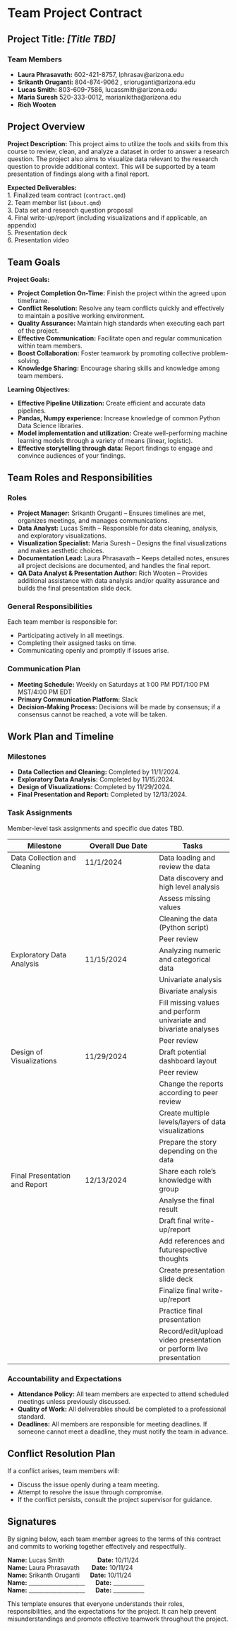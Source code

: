 # Team Project Contract
## Project Title: ***[Title TBD]***

### Team Members
* **Laura Phrasavath:** 602-421-8757, lphrasav@arizona.edu
* **Srikanth Oruganti:** 804-874-9062 , srioruganti@arizona.edu
* **Lucas Smith:** 803-609-7586, lucassmith@arizona.edu
* **Maria Suresh** 520-333-0012, marianikitha@arizona.edu
* **Rich Wooten**

## Project Overview
**Project Description:** This project aims to utilize the tools and skills from this course to review, clean, and analyze a dataset in order to answer a research question. The project also aims to visualize data relevant to the research question to provide additional context. This will be supported by a team presentation of findings along with a final report.<br>

**Expected Deliverables:**<br>
1. Finalized team contract (`contract.qmd`)<br>
2. Team member list (`about.qmd`)<br>
3. Data set and research question proposal<br>
4. Final write-up/report (including visualizations and if applicable, an appendix)<br>
5. Presentation deck<br>
6. Presentation video<br>

## Team Goals
**Project Goals:**

- **Project Completion On-Time:** Finish the project within the agreed upon timeframe.
- **Conflict Resolution:** Resolve any team conflicts quickly and effectively to maintain a positive working environment.
- **Quality Assurance:** Maintain high standards when executing each part of the project.
- **Effective Communication:** Facilitate open and regular communication within team members.
- **Boost Collaboration:** Foster teamwork by promoting collective problem-solving.
- **Knowledge Sharing:** Encourage sharing skills and knowledge among team members.

**Learning Objectives:**

- **Effective Pipeline Utilization:** Create efficient and accurate data pipelines. 
- **Pandas, Numpy experience:** Increase knowledge of common Python Data Science libraries.
- **Model implementation and utilization:** Create well-performing machine learning models through a variety of means (linear, logistic).
- **Effective storytelling through data:** Report findings to engage and convince audiences of your findings.

## Team Roles and Responsibilities
### Roles
* **Project Manager:** Srikanth Oruganti – Ensures timelines are met, organizes meetings, and manages communications.
* **Data Analyst:** Lucas Smith – Responsible for data cleaning, analysis, and exploratory visualizations.
* **Visualization Specialist:** Maria Suresh – Designs the final visualizations and makes aesthetic choices.
* **Documentation Lead:** Laura Phrasavath – Keeps detailed notes, ensures all project decisions are documented, and handles the final report.
* **QA Data Analyst & Presentation Author:** Rich Wooten – Provides additional assistance with data analysis and/or quality assurance and builds the final presentation slide deck.

### General Responsibilities
Each team member is responsible for:

* Participating actively in all meetings.
* Completing their assigned tasks on time.
* Communicating openly and promptly if issues arise.

### Communication Plan
* **Meeting Schedule:** Weekly on Saturdays at 1:00 PM PDT/1:00 PM MST/4:00 PM EDT
* **Primary Communication Platform:** Slack
* **Decision-Making Process:** Decisions will be made by consensus; if a consensus cannot be reached, a vote will be taken.

## Work Plan and Timeline
### Milestones
* **Data Collection and Cleaning:** Completed by 11/1/2024.
* **Exploratory Data Analysis:** Completed by 11/15/2024.
* **Design of Visualizations:** Completed by 11/29/2024.
* **Final Presentation and Report:** Completed by 12/13/2024.

### Task Assignments 
Member-level task assignments and specific due dates TBD.

| Milestone | Overall Due Date | Tasks |
| --- | --- | --- |
| Data Collection and Cleaning | 11/1/2024 | Data loading and review the data |
|    |    | Data discovery and high level analysis |
|    |    | Assess missing values |
|    |    | Cleaning the data (Python script) |
|    |    | Peer review |
| Exploratory Data Analysis | 11/15/2024 | Analyzing numeric and categorical data |
|    |    | Univariate analysis	|
|    |    | Bivariate analysis |
|    |    | Fill missing values and perform univariate and bivariate analyses |
|    |    | Peer review	|
| Design of Visualizations | 11/29/2024 | Draft potential dashboard	layout |
|    |    | Peer review	|
|    |    | Change the reports according to peer review	|
|    |    | Create multiple levels/layers of data visualizations |
|    |    | Prepare the story depending on the data	|
| Final Presentation and Report	| 12/13/2024 | Share each role's knowledge with group |
|    |    | Analyse the final result |
|    |    | Draft final write-up/report |
|    |    | Add references and futurespective thoughts |
|    |    | Create presentation slide deck |
|    |    | Finalize final write-up/report |
|    |    | Practice final presentation |
|    |    | Record/edit/upload video presentation or perform live presentation |                           

### Accountability and Expectations
* **Attendance Policy:** All team members are expected to attend scheduled meetings unless previously discussed.
* **Quality of Work:** All deliverables should be completed to a professional standard.
* **Deadlines:** All members are responsible for meeting deadlines. If someone cannot meet a deadline, they must notify the team in advance.

## Conflict Resolution Plan
If a conflict arises, team members will:

* Discuss the issue openly during a team meeting.
* Attempt to resolve the issue through compromise.
* If the conflict persists, consult the project supervisor for guidance.

## Signatures
By signing below, each team member agrees to the terms of this contract and commits to working together effectively and respectfully.

**Name:** Lucas Smith&nbsp;&nbsp;&nbsp;&nbsp;&nbsp;&nbsp;&nbsp;&nbsp;&nbsp;&nbsp;&nbsp;&nbsp;&nbsp;&nbsp;&nbsp;&nbsp;&nbsp;&nbsp;                 **Date:** 10/11/24<br>
**Name:** Laura Phrasavath&nbsp;&nbsp;&nbsp;&nbsp;&nbsp;&nbsp;          **Date:** 10/11/24<br>
**Name:** Srikanth Oruganti&nbsp;&nbsp;&nbsp;&nbsp;&nbsp;           **Date:** 10/11/24<br>
**Name:** ____________________&nbsp;&nbsp;&nbsp;&nbsp;&nbsp;    **Date:** ___________<br>
**Name:** ____________________&nbsp;&nbsp;&nbsp;&nbsp;&nbsp;    **Date:** ___________

This template ensures that everyone understands their roles, responsibilities, and the expectations for the project. It can help prevent misunderstandings and promote effective teamwork throughout the project.